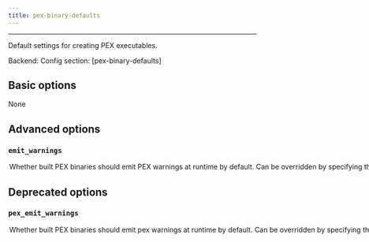 ```yaml
---
title: pex-binary-defaults
---
```



---


Default settings for creating PEX executables.

Backend: <span className="color--primary"></span>
Config section: <span className="color--primary">[pex-binary-defaults]</span>

<span className={styles.options}>

## Basic options

None

## Advanced options


### `emit_warnings`

<Option
  cli_repr={`--[no-]pex-binary-defaults-emit-warnings`}
  env_repr='PANTS_PEX_BINARY_DEFAULTS_EMIT_WARNINGS'
  default_repr={`True`}
>

Whether built PEX binaries should emit PEX warnings at runtime by default. Can be overridden by specifying the `emit_warnings` parameter of individual `pex_binary` targets

</Option>

## Deprecated options


### `pex_emit_warnings`

<Option
  cli_repr={`--[no-]pex-binary-defaults-pex-emit-warnings`}
  env_repr='PANTS_PEX_BINARY_DEFAULTS_PEX_EMIT_WARNINGS'
  default_repr={`True`}
  removal_version='2.1.0.dev0'
  removal_hint={'Use `emit_warnings` rather than `pex_emit_warnings`.'}
>

Whether built PEX binaries should emit pex warnings at runtime by default. Can be overridden by specifying the `emit_warnings` parameter of individual `pex_binary` targets

</Option>


</span>